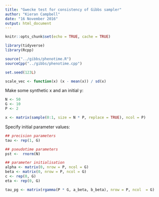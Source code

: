 ```yaml
---
title: "Gwecke test for consistency of Gibbs sampler"
author: "Kieran Campbell"
date: "16 November 2016"
output: html_document
---
```


```r
knitr::opts_chunk$set(echo = TRUE, cache = TRUE)

library(tidyverse)
library(Rcpp)

source("../gibbs/phenotime.R")
sourceCpp("../gibbs/phenotime.cpp")

set.seed(123L)

scale_vec <- function(x) (x - mean(x)) / sd(x)
```

Make some synthetic x and an initial y:

```r
N <- 50
G <- 10
P <- 2

x <- matrix(sample(0:1, size = N * P, replace = TRUE), ncol = P)

```

Specify initial parameter values:

```r
## precision parameters
tau <- rep(1, G)

## pseudotime parameters
pst <-  rnorm(N)

## parameter initialisation
alpha <- matrix(0, nrow = P, ncol = G)
beta <- matrix(0, nrow = P, ncol = G)
c <- rep(0, G)
eta <- rep(0, G)

tau_pg <- matrix(rgamma(P * G, a_beta, b_beta), nrow = P, ncol  = G)
```



